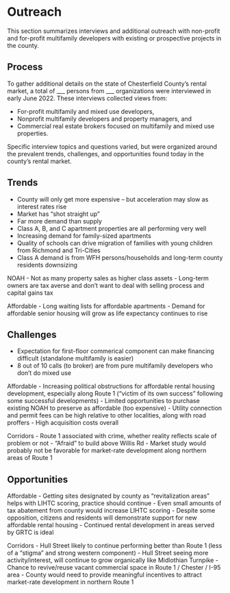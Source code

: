 # Outreach

This section summarizes interviews and additional outreach with non-profit and for-profit multifamily developers with existing or prospective projects in the county. 

## Process

To gather additional details on the state of Chesterfield County's rental market, a total of ___ persons from ___ organizations were interviewed in early June 2022. These interviews collected views from:

* For-profit multifamily and mixed use developers,
* Nonprofit multifamily developers and property managers, and
* Commercial real estate brokers focused on multifamily and mixed use properties.

Specific interview topics and questions varied, but were organized around the prevalent trends, challenges, and opportunities found today in the county's rental market.

## Trends

- County will only get more expensive -- but acceleration may slow as interest rates rise
- Market has "shot straight up"
- Far more demand than supply
- Class A, B, and C apartment properties are all performing very well
- Increasing demand for family-sized apartments
- Quality of schools can drive migration of families with young children from Richmond and Tri-Cities
- Class A demand is from WFH persons/households and long-term county residents downsizing

NOAH
- Not as many property sales as higher class assets
- Long-term owners are tax averse and don't want to deal with selling process and capital gains tax

Affordable
- Long waiting lists for affordable apartments
- Demand for affordable senior housing will grow as life expectancy continues to rise

## Challenges

- Expectation for first-floor commerical component can make financing difficult (standalone multifamily is easier)
- 8 out of 10 calls (to broker) are from pure multifamily developers who don't do mixed use

Affordable
- Increasing political obstructions for affordable rental housing development, especially along Route 1 ("victim of its own success" following some successful developments)
- Limited opportunities to purchase existing NOAH to preserve as affordable (too expensive)
- Utility connection and permit fees can be high relative to other localities, along with road proffers
- High acquisition costs overall

Corridors
- Route 1 associated with crime, whether reality reflects scale of problem or not
- "Afraid" to build above Willis Rd
- Market study would probably not be favorable for market-rate development along northern areas of Route 1

## Opportunities

Affordable
- Getting sites designated by county as "revitalization areas" helps with LIHTC scoring, practice should continue
- Even small amounts of tax abatement from county would increase LIHTC scoring
- Despite some opposition, citizens and residents will demonstrate support for new affordable rental housing
- Continued rental development in areas served by GRTC is ideal

Corridors
- Hull Street likely to continue performing better than Route 1 (less of a "stigma" and strong western component)
- Hull Street seeing more activity/interest, will continue to grow organically like Midlothian Turnpike
- Chance to revive/reuse vacant commercial space in Route 1 / Chester / I-95 area
- County would need to provide meaningful incentives to attract market-rate development in northern Route 1


